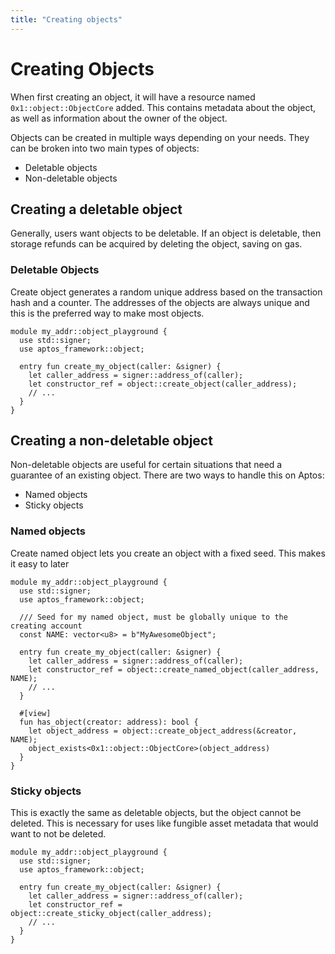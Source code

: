 ```yaml
---
title: "Creating objects"
---
```


# Creating Objects

When first creating an object, it will have a resource
named `0x1::object::ObjectCore`
added. This contains metadata about the object, as well as information about the
owner of the object.

Objects can be created in multiple ways depending on your needs. They can be
broken into two main types of objects:

- Deletable objects
- Non-deletable objects

## Creating a deletable object

Generally, users want objects to be deletable. If an object is deletable, then
storage refunds can be acquired by deleting the object, saving on gas.

### Deletable Objects

Create object generates a random unique address based on the transaction hash
and
a counter. The addresses of the objects are always unique and this is the
preferred
way to make most objects.

```move
module my_addr::object_playground {
  use std::signer;
  use aptos_framework::object;

  entry fun create_my_object(caller: &signer) {
    let caller_address = signer::address_of(caller);
    let constructor_ref = object::create_object(caller_address);
    // ...
  }
}
```

## Creating a non-deletable object

Non-deletable objects are useful for certain situations that need a guarantee of
an existing object. There are two ways to handle this on Aptos:

- Named objects
- Sticky objects

### Named objects

Create named object lets you create an object with a fixed seed. This makes it
easy to later

```move
module my_addr::object_playground {
  use std::signer;
  use aptos_framework::object;

  /// Seed for my named object, must be globally unique to the creating account
  const NAME: vector<u8> = b"MyAwesomeObject";

  entry fun create_my_object(caller: &signer) {
    let caller_address = signer::address_of(caller);
    let constructor_ref = object::create_named_object(caller_address, NAME);
    // ...
  }

  #[view]
  fun has_object(creator: address): bool {
    let object_address = object::create_object_address(&creator, NAME);
    object_exists<0x1::object::ObjectCore>(object_address)
  }
}
```

### Sticky objects

This is exactly the same as deletable objects, but the object
cannot be deleted. This is necessary for uses like fungible asset metadata that
would want to not be deleted.

```move
module my_addr::object_playground {
  use std::signer;
  use aptos_framework::object;

  entry fun create_my_object(caller: &signer) {
    let caller_address = signer::address_of(caller);
    let constructor_ref = object::create_sticky_object(caller_address);
    // ...
  }
}
```
